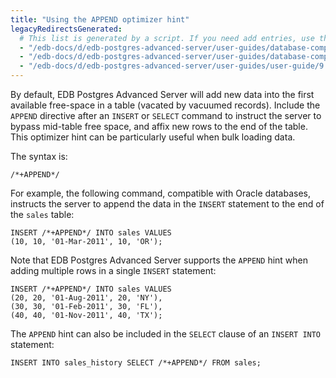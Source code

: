 ```yaml
---
title: "Using the APPEND optimizer hint"
legacyRedirectsGenerated:
  # This list is generated by a script. If you need add entries, use the `legacyRedirects` key.
  - "/edb-docs/d/edb-postgres-advanced-server/user-guides/database-compatibility-for-oracle-developers-guide/9.6/Database_Compatibility_for_Oracle_Developers_Guide_v9.6.1.043.html"
  - "/edb-docs/d/edb-postgres-advanced-server/user-guides/database-compatibility-for-oracle-developers-guide/9.5/Database_Compatibility_for_Oracle_Developers_Guide.1.126.html"
  - "/edb-docs/d/edb-postgres-advanced-server/user-guides/user-guide/9.5/EDB_Postgres_Enterprise_Guide.1.135.html"
---
```


<div id="using_the_append_optimizer_hint" class="registered_link"></div>

By default, EDB Postgres Advanced Server will add new data into the first available free-space in a table (vacated by vacuumed records). Include the `APPEND` directive after an `INSERT` or `SELECT` command to instruct the server to bypass mid-table free space, and affix new rows to the end of the table. This optimizer hint can be particularly useful when bulk loading data.

The syntax is:

```text
/*+APPEND*/
```

For example, the following command, compatible with Oracle databases, instructs the server to append the data in the `INSERT` statement to the end of the `sales` table:

```text
INSERT /*+APPEND*/ INTO sales VALUES
(10, 10, '01-Mar-2011', 10, 'OR');
```

Note that EDB Postgres Advanced Server supports the `APPEND` hint when adding multiple rows in a single `INSERT` statement:

```text
INSERT /*+APPEND*/ INTO sales VALUES
(20, 20, '01-Aug-2011', 20, 'NY'),
(30, 30, '01-Feb-2011', 30, 'FL'),
(40, 40, '01-Nov-2011', 40, 'TX');
```

The `APPEND` hint can also be included in the `SELECT` clause of an `INSERT INTO` statement:

```text
INSERT INTO sales_history SELECT /*+APPEND*/ FROM sales;
```

